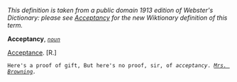 ''This definition is taken from a public domain 1913 edition of Webster's Dictionary: please see [[Acceptancy]] for the new Wiktionary definition of this term.''

'''Acceptancy''', ''<code>[[noun (part of speech)|noun]]</code>''

[[Acceptance]]. [R.]

<code>Here's a proof of gift, But here's no proof, sir, of ''acceptancy''. ''[[Mrs. Browning (source)|Mrs. Browning]].''</code>